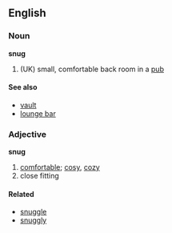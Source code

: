 ==English==
===Noun===
'''snug'''
#(UK) small, comfortable back room in a [[pub]]

====See also====
*[[vault]]
*[[lounge bar]]

===Adjective===
'''snug'''
#[[comfortable]]; [[cosy]], [[cozy]]
#close fitting

====Related====
*[[snuggle]]
*[[snuggly]]